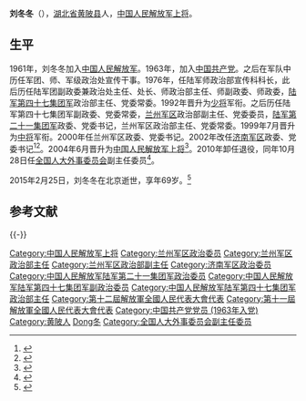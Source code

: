 '''刘冬冬'''（{{bd|1945年|10月|2015年|2月25日}}），[[湖北省|湖北省]][[黄陂县|黄陂县]]人，[[中国人民解放军上将|中国人民解放军上将]]。

==生平==
1961年，刘冬冬加入[[中国人民解放军|中国人民解放军]]。1963年，加入[[中国共产党|中国共产党]]。之后在军队中历任军团、师、军级政治处宣传干事。1976年，任陆军师政治部宣传科科长，此后历任陆军团副政委兼政治处主任、处长、师政治部主任、师副政委、师政委，[[中国人民解放军第47集团军|陆军第四十七集团军]]政治部主任、党委常委。1992年晋升为[[中国人民解放军少将|少将]]军衔。之后历任陆军第四十七集团军副政委、党委常委，[[兰州军区|兰州军区]]政治部副主任、党委委员，[[中国人民解放军第21集团军|陆军第二十一集团军]]政委、党委书记，兰州军区政治部主任、党委常委。1999年7月晋升为[[中国人民解放军中将|中将]]军衔。2000年任兰州军区政委、党委书记。2002年改任[[济南军区|济南军区]]政委、党委书记<ref>{{cite web| language =zh-hans| publisher =河南省平顶山市新城区管委会| title =济南军区政委刘冬冬上将到新城区视察指导工作| url =http://www.pdsnc.gov.cn/ONEWS.asp?id=164| author =| date =2006-05-17| accessdate =2010-06-06}}{{dead link|date=2017年11月 |bot=InternetArchiveBot |fix-attempted=yes }}</ref><ref>{{cite web | language = zh-hant | publisher = 中华人民共和国驻柬埔寨王国大使馆 | title = 中國人民解放軍濟南軍區政委劉冬冬上將訪問柬埔寨 | url = http://kh.china-embassy.org/chn/zjgx/jsjl/t404328.htm | author =  | date = 2008-01-30 | accessdate = 2010-06-16 | archive-date = 2016-03-04 | archive-url = https://web.archive.org/web/20160304142607/http://kh.china-embassy.org/chn/zjgx/jsjl/t404328.htm | dead-url = no }}</ref>。2004年6月晋升为[[中国人民解放军上将|中国人民解放军上将]]<ref>{{cite web | language = zh-hans | publisher = 四川新闻网 | title = 刘冬冬上将来川 慰问一线抗震救灾将士 | url = http://scnews.newssc.org/system/2008/05/25/010852825.shtml | author = 杨光 | date = 2008-05-25 | accessdate = 2010-06-06 | archive-date = 2017-02-21 | archive-url = https://web.archive.org/web/20170221011844/http://scnews.newssc.org/system/2008/05/25/010852825.shtml | dead-url = no }}</ref>。2010年卸任退役，同年10月28日任[[全国人大外事委员会|全国人大外事委员会]]副主任委员<ref>{{Cite web |url = http://www.npc.gov.cn/npc/zhibo/zzzb18/2010-10/28/content_1602108.htm |title = 刘冬冬、喻林祥分别被任命为全国人大外事委、华侨委副主任委员 |author =  |date = 2010-10-28 |publisher = 中国人大网 |language =  |accessdate =  |quote =  |archive-url = https://web.archive.org/web/20101130202438/http://www.npc.gov.cn/npc/zhibo/zzzb18/2010-10/28/content_1602108.htm |archive-date = 2010-11-30 |dead-url = yes }}</ref>。

2015年2月25日，刘冬冬在北京逝世，享年69岁。<ref>{{cite web | url=http://photo.haiwainet.cn/n/2015/0302/c346083-28470211.html | title=济南军区原政委刘冬冬上将在京逝世 享年69岁 | publisher=海外网 | author=新华网 | accessdate=2015-03-02 | date=2015-03-02 | archive-date=2016-03-04 | archive-url=https://web.archive.org/web/20160304123433/http://photo.haiwainet.cn/n/2015/0302/c346083-28470211.html | dead-url=no }}</ref>

==参考文献==
{{reflist|2}}

{{-}}
{{start box}}
{{s-mil|pla}}
{{s-before|[[张文台|张文台]]}}
{{s-title|[[中国人民解放军济南军区|中国人民解放军济南军区]]政治委员|2002年—2010年}}
{{s-after|[[杜恒岩|杜恒岩]]}}
{{s-before|[[温宗仁|温宗仁]]}}
{{s-title|[[中国人民解放军兰州军区|中国人民解放军兰州军区]]政治委员|2000年—2002年}}
{{s-after|[[刘永治|刘永治]]}}
{{end box}}
{{中国人民解放军上将/2004}}

{{DEFAULTSORT:Liu劉}}
[[Category:中国人民解放军上将|Category:中国人民解放军上将]]
[[Category:兰州军区政治委员|Category:兰州军区政治委员]]
[[Category:兰州军区政治部主任|Category:兰州军区政治部主任]]
[[Category:兰州军区政治部副主任|Category:兰州军区政治部副主任]]
[[Category:济南军区政治委员|Category:济南军区政治委员]]
[[Category:中国人民解放军陆军第二十一集团军政治委员|Category:中国人民解放军陆军第二十一集团军政治委员]]
[[Category:中国人民解放军陆军第四十七集团军副政治委员|Category:中国人民解放军陆军第四十七集团军副政治委员]]
[[Category:中国人民解放军陆军第四十七集团军政治部主任|Category:中国人民解放军陆军第四十七集团军政治部主任]]
[[Category:第十二屆解放軍全國人民代表大會代表|Category:第十二屆解放軍全國人民代表大會代表]]
[[Category:第十一屆解放軍全國人民代表大會代表|Category:第十一屆解放軍全國人民代表大會代表]]
[[Category:中国共产党党员_(1963年入党)|Category:中国共产党党员 (1963年入党)]]
[[Category:黄陂人|Category:黄陂人]]
[[Category:刘姓|Dong冬]]
[[Category:全国人大外事委员会副主任委员|Category:全国人大外事委员会副主任委员]]